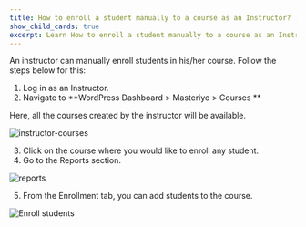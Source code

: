 ```yaml
---
title: How to enroll a student manually to a course as an Instructor? [Pro]
show_child_cards: true
excerpt: Learn How to enroll a student manually to a course as an Instructor. 
---
```


An instructor can manually enroll students in his/her course. Follow the steps below for this:

1. Log in as an Instructor. 
2. Navigate to **WordPress Dashboard > Masteriyo > Courses **

Here, all the courses created by the instructor will be available. 

![instructor-courses](https://github.com/user-attachments/assets/d6a5f196-876e-4371-a720-311e1810cd15)

3. Click on the course where you would like to enroll any student.
4. Go to the Reports section. 

![reports](https://github.com/user-attachments/assets/74048417-73ce-4f34-86bb-9ed2637d594a)

5. From the Enrollment tab, you can add students to the course. 

![Enroll students](https://github.com/user-attachments/assets/e39e1370-fd0e-4560-b3d4-453edcca0d0b) 
